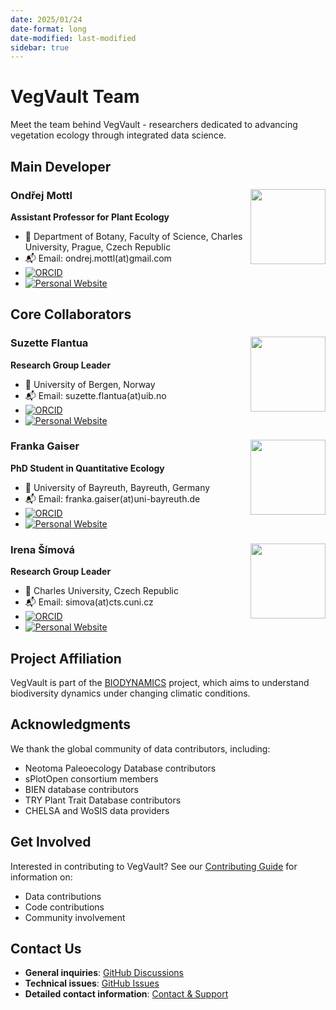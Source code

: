 ```yaml
---
date: 2025/01/24
date-format: long
date-modified: last-modified
sidebar: true
---
```


# VegVault Team

Meet the team behind VegVault - researchers dedicated to advancing vegetation ecology through integrated data science.

## Main Developer

### Ondřej Mottl <img src="/Outputs/Figures/website/VS1_1572_zoom.jpg" align="right" width="120"/>

**Assistant Professor for Plant Ecology**

* 🏦 Department of Botany, Faculty of Science, Charles University, Prague, Czech Republic
* 📬 Email: ondrej.mottl(at)gmail.com
* [![ORCID](https://img.shields.io/badge/orcid-0000--0002--9796--5081-brightgreen.svg)](https://orcid.org/0000-0002-9796-5081)
* [![Personal Website](https://img.shields.io/badge/🔗-personal--website-93C54B.svg)](https://ondrejmottl.github.io/)

## Core Collaborators

### Suzette Flantua <img src="https://www.uib.no/sites/w3.uib.no/files/styles/user_thumbnail/public/pictures/picture-388168-1536217906.jpg?itok=yqGLK7Kg" align="right" width="120" />

**Research Group Leader**

* 🏦 University of Bergen, Norway 
* 📬 Email: suzette.flantua(at)uib.no
* [![ORCID](https://img.shields.io/badge/orcid-0000--0001--6526--3037-brightgreen.svg)](https://orcid.org/0000-0001-6526-3037)
* [![Personal Website](https://img.shields.io/badge/🔗-personal--website-93C54B.svg)](https://mountainsinmotion.w.uib.no/)

### Franka Gaiser <img src="https://www.spowi5.uni-bayreuth.de/pool/bilder/team/Gaiser_hp_2022.jpg" align="right" width="120" />

**PhD Student in Quantitative Ecology**

* 🏦 University of Bayreuth, Bayreuth, Germany
* 📬 Email: franka.gaiser(at)uni-bayreuth.de
* [![ORCID](https://img.shields.io/badge/orcid-0000--0003--2600--6603-brightgreen.svg)](https://orcid.org/0009-0003-2600-6603)
* [![Personal Website](https://img.shields.io/badge/🔗-personal--website-93C54B.svg)](https://www.spowi5.uni-bayreuth.de/en/team/Gaiser/index.php)

### Irena Šímová <img src="https://www.cts.cuni.cz/img/people/%C5%A0%C3%ADmov%C3%A1.jpg" align="right" width="120" />

**Research Group Leader**

* 🏦 Charles University, Czech Republic
* 📬 Email: simova(at)cts.cuni.cz
* [![ORCID](https://img.shields.io/badge/orcid-0000--0002--9474--569X-brightgreen.svg)](https://orcid.org/0000-0002-9474-569X)
* [![Personal Website](https://img.shields.io/badge/🔗-personal--website-93C54B.svg)](https://www.cts.cuni.cz/en/simova.html)

## Project Affiliation

VegVault is part of the [BIODYNAMICS](https://bit.ly/BIODYNAMICS) project, which aims to understand biodiversity dynamics under changing climatic conditions.

## Acknowledgments

We thank the global community of data contributors, including:

- Neotoma Paleoecology Database contributors
- sPlotOpen consortium members
- BIEN database contributors  
- TRY Plant Trait Database contributors
- CHELSA and WoSIS data providers

## Get Involved

Interested in contributing to VegVault? See our [Contributing Guide](/website/contribute.qmd) for information on:

- Data contributions
- Code contributions
- Community involvement

## Contact Us

- **General inquiries**: [GitHub Discussions](https://github.com/OndrejMottl/VegVault/discussions)
- **Technical issues**: [GitHub Issues](https://github.com/OndrejMottl/VegVault/issues)
- **Detailed contact information**: [Contact & Support](/website/contact.qmd)
